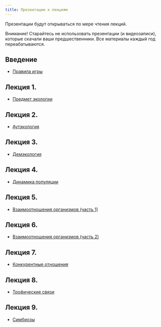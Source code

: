 ```yaml
---
title: Презентации к лекциям
---
```


Презентации будут открываться по мере чтения лекций.

Внимание! Старайтесь не использовать презентации (и видеозаписи), которые скачали ваши предшественники. Все материалы каждый год переабатываются.

<!-- Версия для биотехнологов -->

<!-- ## Введение -->

<!-- - [Правила игры](Presentations/Lecture Introduction.pdf) -->

<!-- ## Лекция 1. -->

<!-- - [Предмет экологии](Presentations//Предмет экологии (биотехнологи).pdf) -->

<!-- ## Лекция 2. -->

<!-- - [Аутэкология](Presentations//Lecture 2 Аутэкология .pdf) -->


<!-- ## Лекция 2. -->

<!-- - [Аутэкология](Presentations//Аутэкология (биотехнологи).pdf) -->


<!-- ## Лекция 3. -->

<!-- - [Демэкология](Presentations//Lecture 3 Демэкология.pdf) -->



<!-- ## Лекция 3. -->

<!-- - [Демэкология](Presentations//Популяции и их структура (биотехнологи).pdf) -->



<!-- ## Лекция 4. -->

<!-- - [Динамика популяции](Presentations//Динамика популяции (биотехнологи).pdf) -->


<!-- ## Лекция 5. -->

<!-- - [Взаимоотношения организмов](Presentations//Взаимоотношения организмов (биотехнологи).pdf) -->

<!-- - [Классификация симфизиологических связей (по В. Н. Белемишеву)](Presentations//Lecture 5 Взаимоотношения часть 1.pdf) -->


<!-- ## Лекция 6. -->

<!-- - [Взаимоотношения организмов (часть 2)](Presentations//Конкурентные отношения (биотехнологи).pdf) -->

<!-- ## Лекция 7. -->

<!-- - [Трофические связи](Presentations//Трофические связи (биотехнологи).pdf) -->

<!-- - [Симбиозы](Presentations//Lecture 9 Симбиозы.pdf) -->


<!-- ## Лекция 8. -->


<!-- - [Структура и динамика сообщества](Presentations//Структура и динамика сообществ (биотехнологи).pdf) -->



<!-- ## Лекция 7. -->

<!-- - [Конкурентные отношения](Presentations//Lecture 7 Конкуренция.pdf) -->


<!-- ## Лекция 8. -->

<!-- - [Трофические связи](Presentations//Lecture 8 Трофические отношения.pdf) -->



<!-- ## Лекция 9. -->

<!-- - [Симбиозы](Presentations//Lecture 9 Симбиозы.pdf) -->



<!-- ## Лекция 10. -->

<!-- - [Структура сообщества](Presentations//Lecture 10 Структура сообщества.pdf) -->


<!-- ## Лекция 11 и 12. -->

<!-- - [Экосистемы и сукцессии](Presentations//Lecture 11 Экосистема19.pdf) -->


<!-- - [Экосистемы хорологические единицы](Presentations//Lecture 13 Экосистемы хорологические единицы.pdf) -->


<!-- ## Презентация для семинара по теме "Температура и живые системы" -->

<!-- - [Температура](Presentations//Temperature living systems.pdf) -->






<!-- Версия для биологов -->

## Введение

- [Правила игры](Presentations/Lecture Introduction.pdf)

## Лекция 1.

- [Предмет экологии](Presentations//Lecture 1 2021 Предмет экологии.pptx)

## Лекция 2.

- [Аутэкология](Presentations//Lecture 2 Аутэкология .pdf)


## Лекция 3.

- [Демэкология](Presentations//Lecture 3 Демэкология.pdf)


## Лекция 4.

- [Динамика популяции](Presentations//Lecture 4 Динамика популяции.pdf)


## Лекция 5.

- [Взаимоотношения организмов (часть 1)](Presentations//Lecture 5 Взаимоотношения часть 1.pdf)


## Лекция 6.

- [Взаимоотношения организмов (часть 2)](Presentations//Lecture 6 Взаимоотношения часть 2.pdf)

## Лекция 7.

- [Конкурентные отношения](Presentations//Lecture 7 Конкуренция.pdf)


## Лекция 8.

- [Трофические связи](Presentations//Lecture 8 Трофические отношения.pdf)



## Лекция 9.

- [Симбиозы](Presentations//Lecture 9 Симбиозы.pdf)



<!-- ## Лекция 10. -->

<!-- - [Структура сообщества](Presentations//Lecture 10 Структура сообщества.pdf) -->


<!-- ## Лекция 11 и 12. -->

<!-- - [Экосистемы и сукцессии](Presentations//Lecture 11 Экосистема19.pdf) -->


<!-- - [Экосистемы хорологические единицы](Presentations//Lecture 13 Экосистемы хорологические единицы.pdf) -->


<!-- ## Презентация для семинара по теме "Температура и живые системы" -->

<!-- - [Температура](Presentations//Temperature living systems.pdf) -->



